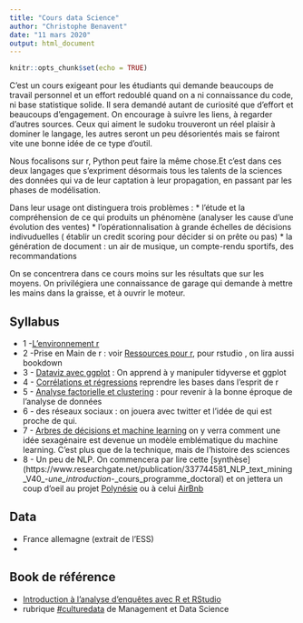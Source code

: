 ```yaml
---
title: "Cours data Science"
author: "Christophe Benavent"
date: "11 mars 2020"
output: html_document
---
```


```r
knitr::opts_chunk$set(echo = TRUE)
```

C'est un cours exigeant pour les étudiants qui demande beaucoups de travail personnel et un effort redoublé quand on a ni connaissance du code, ni base statistique solide. Il sera demandé autant de curiosité que d'effort et beaucoups d'engagement. On encourage à suivre les liens, à regarder d'autres sources. Ceux qui aiment le sudoku trouveront un réel plaisir à dominer le langage, les autres seront un peu désorientés mais se fairont vite une bonne idée de ce type d'outil.

Nous focalisons sur r, Python peut faire la même chose.Et c'est  dans ces deux langages que s'expriment désormais tous les talents de la sciences des données qui va de leur captation à leur propagation, en passant par les phases de modélisation. 

Dans leur usage ont distinguera trois problèmes :
 * l'étude et la compréhension de ce qui produits un phénomène (analyser les cause d'une évolution des ventes)
 * l'opérationnalisation à grande échelles de décisions indivuduelles ( établir un credit scoring pour décider si on prête ou pas)
 * la génération de document : un air de musique, un compte-rendu sportifs, des recommandations
 
 On se concentrera dans ce cours moins sur les résultats que sur les moyens. On privilégiera une connaissance de garage qui demande à mettre les mains dans la graisse, et à ouvrir le moteur. 


## Syllabus

* 1 -[L'environnement r](https://docs.google.com/presentation/d/1FdAIW83N8EAWHCn66PfnphdGyNr-wyS6dUPOlUTY0Hg/edit?usp=sharing)
* 2 -Prise en Main de r : voir [Ressources pour r](http://r.benavent.fr/Ressources.html), pour rstudio , on lira aussi bookdown
* 3 - [Dataviz avec ggplot](http://r.benavent.fr/graphMaj.html) : On apprend à y manipuler tidyverse et ggplot
* 4 - [Corrélations et régressions](http://r.benavent.fr/regression.html) reprendre les bases dans l'esprit de r
* 5 - [Analyse factorielle et clustering]() : pour revenir à la bonne éproque de l'analyse de données
* 6 - des réseaux sociaux : on jouera avec twitter et l'idée de qui est proche de qui.
* 7 - [Arbres de décisions et machine learning](http://r.benavent.fr/caret.html) on y verra comment une idée sexagénaire est devenue un modèle emblématique du machine learning. C'est plus que de la technique, mais de l'histoire des sciences
* 8 - Un peu de NLP. On commencera par lire cette [synthèse] (https://www.researchgate.net/publication/337744581_NLP_text_mining_V40_-_une_introduction_-_cours_programme_doctoral) et on jettera un coup d'oeil au projet [Polynésie](https://github.com/BenaventC/polynesie) ou à celui [AirBnb](https://github.com/BenaventC/AirbnbStudies)

## Data 

* France allemagne (extrait de l'ESS)
*


## Book de référence

* [Introduction à l’analyse d’enquêtes avec R et RStudio](https://larmarange.github.io/analyse-R/)
* rubrique [#culturedata](https://management-datascience.org/category/actualites/culture-data/) de Management et Data Science